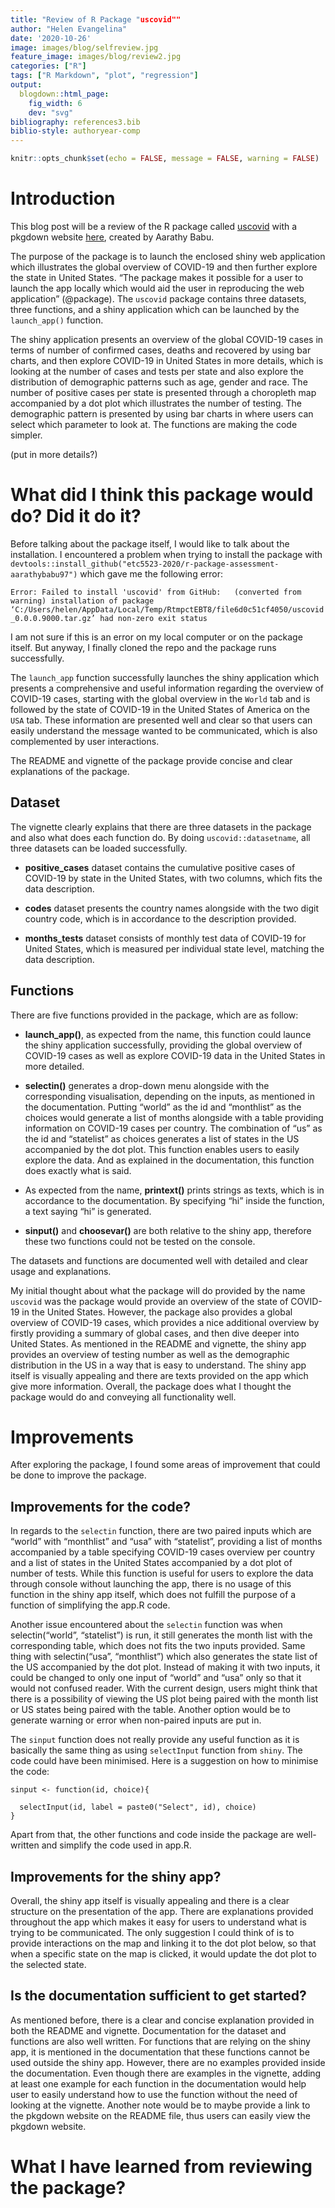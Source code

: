 ```yaml
---
title: "Review of R Package "uscovid""
author: "Helen Evangelina"
date: '2020-10-26'
image: images/blog/selfreview.jpg
feature_image: images/blog/review2.jpg
categories: ["R"]
tags: ["R Markdown", "plot", "regression"]
output: 
  blogdown::html_page:
    fig_width: 6
    dev: "svg"
bibliography: references3.bib
biblio-style: authoryear-comp
---
```


```r
knitr::opts_chunk$set(echo = FALSE, message = FALSE, warning = FALSE)
```

# Introduction

This blog post will be a review of the R package called [uscovid](https://github.com/etc5523-2020/r-package-assessment-aarathybabu97) with a pkgdown website [here](https://etc5523-2020.github.io/r-package-assessment-aarathybabu97/), created by Aarathy Babu.  

The purpose of the package is to launch the enclosed shiny web application which illustrates the global overview of COVID-19 and then further explore the state in United States. "The package makes it possible for a user to launch the app locally which would aid the user in reproducing the web application" (@package). The `uscovid` package contains three datasets, three functions, and a shiny application which can be launched by the `launch_app()` function. 

The shiny application presents an overview of the global COVID-19 cases in terms of number of confirmed cases, deaths and recovered by using bar charts, and then explore COVID-19 in United States in more details, which is looking at the number of cases and tests per state and also explore the distribution of demographic patterns such as age, gender and race. The number of positive cases per state is presented through a choropleth map accompanied by a dot plot which illustrates the number of testing. The demographic pattern is presented by using bar charts in where users can select which parameter to look at. The functions are making the code simpler.

(put in more details?)

# What did I think this package would do? Did it do it?

Before talking about the package itself, I would like to talk about the installation. I encountered a problem when trying to install the package with `devtools::install_github("etc5523-2020/r-package-assessment-aarathybabu97")` which gave me the following error:  

`Error: Failed to install 'uscovid' from GitHub:
  (converted from warning) installation of package ‘C:/Users/helen/AppData/Local/Temp/RtmpctEBT8/file6d0c51cf4050/uscovid_0.0.0.9000.tar.gz’ had non-zero exit status`  
  
I am not sure if this is an error on my local computer or on the package itself. But anyway, I finally cloned the repo and the package runs successfully. 

The `launch_app` function successfully launches the shiny application which presents a comprehensive and useful information regarding the overview of COVID-19 cases, starting with the global overview in the `World` tab and is followed by the state of COVID-19 in the United States of America on the `USA` tab. These information are presented well and clear so that users can easily understand the message wanted to be communicated, which is also complemented by user interactions.

The README and vignette of the package provide concise and clear explanations of the package. 

## Dataset
The vignette clearly explains that there are three datasets in the package and also what does each function do. By doing `uscovid::datasetname`, all three datasets can be loaded successfully. 

- **positive_cases** dataset contains the cumulative positive cases of COVID-19 by state in the United States, with two columns, which fits the data description.  

- **codes** dataset presents the country names alongside with the two digit country code, which is in accordance to the description provided.  

- **months_tests** dataset consists of monthly test data of COVID-19 for United States, which is measured per individual state level, matching the data description.

## Functions
There are five functions provided in the package, which are as follow:  

- **launch_app()**, as expected from the name, this function could launce the shiny application successfully, providing the global overview of COVID-19 cases as well as explore COVID-19 data in the United States in more detailed.  

- **selectin()** generates a drop-down menu alongside with the corresponding visualisation, depending on the inputs, as mentioned in the documentation. Putting "world" as the id and "monthlist" as the choices would generate a list of months alongside with a table providing information on COVID-19 cases per country. The combination of "us" as the id and "statelist" as choices generates a list of states in the US accompanied by the dot plot. This function enables users to easily explore the data. And as explained in the documentation, this function does exactly what is said.  

- As expected from the name, **printext()** prints strings as texts, which is in accordance to the documentation. By specifying "hi" inside the function, a text saying "hi" is generated.

- **sinput()** and **choosevar()** are both relative to the shiny app, therefore these two functions could not be tested on the console.

The datasets and functions are documented well with detailed and clear usage and explanations.

My initial thought about what the package will do provided by the name `uscovid` was the package would provide an overview of the state of COVID-19 in the United States. However, the package also provides a global overview of COVID-19 cases, which provides a nice additional overview by firstly providing a summary of global cases, and then dive deeper into United States. As mentioned in the README and vignette, the shiny app provides an overview of testing number as well as the demographic distribution in the US in a way that is easy to understand. The shiny app itself is visually appealing and there are texts provided on the app which give more information. Overall, the package does what I thought the package would do and conveying all functionality well.

# Improvements
After exploring the package, I found some areas of improvement that could be done to improve the package.

## Improvements for the code?

In regards to the `selectin` function, there are two paired inputs which are "world" with "monthlist" and "usa" with "statelist", providing a list of months accompanied by a table specifying COVID-19 cases overview per country and a list of states in the United States accompanied by a dot plot of number of tests. While this function is useful for users to explore the data through console without launching the app, there is no usage of this function in the shiny app itself, which does not fulfill the purpose of a function of simplifying the app.R code.    

Another issue encountered about the `selectin` function was when selectin("world", "statelist") is run, it still generates the month list with the corresponding table, which does not fits the two inputs provided. Same thing with selectin("usa", "monthlist") which also generates the state list of the US accompanied by the dot plot. Instead of making it with two inputs, it could be changed to only one input of "world" and "usa" only so that it would not confused reader. With the current design, users might think that there is a possibility of viewing the US plot being paired with the month list or US states being paired with the table. Another option would be to generate warning or error when non-paired inputs are put in. 

The `sinput` function does not really provide any useful function as it is basically the same thing as using `selectInput` function from `shiny`. The code could have been minimised. Here is a suggestion on how to minimise the code:  

```
sinput <- function(id, choice){
  
  selectInput(id, label = paste0("Select", id), choice)
}
```          

Apart from that, the other functions and code inside the package are well-written and simplify the code used in app.R.

## Improvements for the shiny app?
Overall, the shiny app itself is visually appealing and there is a clear structure on the presentation of the app. There are explanations provided throughout the app which makes it easy for users to understand what is trying to be communicated. The only suggestion I could think of is to provide interactions on the map and linking it to the dot plot below, so that when a specific state on the map is clicked, it would update the dot plot to the selected state.

## Is the documentation sufficient to get started?
As mentioned before, there is a clear and concise explanation provided in both the README and vignette. Documentation for the dataset and functions are also well written. For functions that are relying on the shiny app, it is mentioned in the documentation that these functions cannot be used outside the shiny app. However, there are no examples provided inside the documentation. Even though there are examples in the vignette, adding at least one example for each function in the documentation would help user to easily understand how to use the function without the need of looking at the vignette. Another note would be to maybe provide a link to the pkgdown website on the README file, thus users can easily view the pkgdown website.    

# What I have learned from reviewing the package?